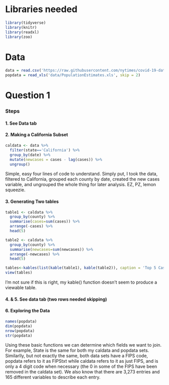 # Libraries needed

```r
library(tidyverse)
library(knitr)
library(readxl)
library(zoo)
```

# Data
```r
data = read.csv('https://raw.githubusercontent.com/nytimes/covid-19-data/master/us-counties.csv')
popdata = read_xls('data/PopulationEstimates.xls', skip = 2)
```

# Question 1
### Steps
#### 1. See Data tab

#### 2. Making a California Subset
```r
caldata <- data %>% 
  filter(state=='California') %>%
  group_by(date) %>% 
  mutate(newcases = cases - lag(cases)) %>% 
  ungroup()
```
Simple, easy four lines of code to understand. Simply put, I took the data, filtered to California, grouped each county by date, created the new cases variable, and ungrouped the whole thing for later analysis. EZ, PZ, lemon squeezie. 

#### 3. Generating Two tables
```r
table1 <- caldata %>% 
  group_by(county) %>% 
  summarise(cases=sum(cases)) %>% 
  arrange(-cases) %>% 
  head(5)

table2 <- caldata %>% 
  group_by(county) %>% 
  summarise(newcases=sum(newcases)) %>% 
  arrange(-newcases) %>% 
  head(5)

tables<-kables(list(kable(table1), kable(table2)), caption = 'Top 5 Cases Counts by County')
view(tables)
```
I'm not sure if this is right, my kable() function doesn't seem to produce a viewable table. 

#### 4. & 5. See data tab (two rows needed skipping)

#### 6. Exploring the Data
```r
names(popdata)
dim(popdata)
nrow(popdata)
str(popdata)
```
Using these basic functions we can determine which fields we want to join. For example, State is the same for both my caldata and popdata sets. Similarlly, but not exactly the same, both data sets have a FIPS code, popdata refers to it as FIPStxt while caldata refers to it as just FIPS, and is only a 4 digit code when necessary (the 0 in some of the FIPS have been removed in the caldata set). We also know that there are 3,273 entries and 165 different variables to describe each entry. 
  